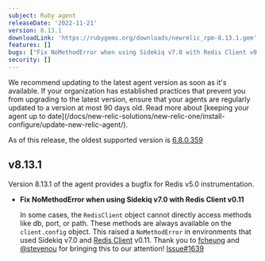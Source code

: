```yaml
---
subject: Ruby agent
releaseDate: '2022-11-21'
version: 8.13.1
downloadLink: 'https://rubygems.org/downloads/newrelic_rpm-8.13.1.gem'
features: []
bugs: ["Fix NoMethodError when using Sidekiq v7.0 with Redis Client v0.11"]
security: []
---
```


<Callout variant="important">
We recommend updating to the latest agent version as soon as it's available. If your organization has established practices that prevent you from upgrading to the latest version, ensure that your agents are regularly updated to a version at most 90 days old. Read more about [keeping your agent up to date](/docs/new-relic-solutions/new-relic-one/install-configure/update-new-relic-agent/).

As of this release, the oldest supported version is [6.8.0.359](https://docs.newrelic.com/docs/release-notes/agent-release-notes/ruby-release-notes/ruby-agent-680360)
</Callout>

  ## v8.13.1

  Version 8.13.1 of the agent provides a bugfix for Redis v5.0 instrumentation.

  * **Fix NoMethodError when using Sidekiq v7.0 with Redis Client v0.11**

    In some cases, the `RedisClient` object cannot directly access methods like db, port, or path. These methods are always available on the `client.config` object. This raised a `NoMethodError` in environments that used Sidekiq v7.0 and [Redis Client](https://rubygems.org/gems/redis-client) v0.11. Thank you to [fcheung](https://github.com/fcheung) and [@stevenou](https://github.com/stevenou) for bringing this to our attention! [Issue#1639](https://github.com/newrelic/newrelic-ruby-agent/issues/1639)


